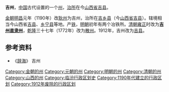 '''吉州'''，[[中国|中国]]古代设置的一个[[州|州]]，[[治所|治所]]在今[[山西省|山西省]][[吉县|吉县]]。

[[金朝|金朝]][[明昌|明昌]]元年（1190年）改[[耿州|耿州]]为吉州，治所在[[吉乡县|吉乡县]]（今[[山西省|山西省]][[吉县|吉县]]）。辖境相当今山西省[[吉县|吉县]]、[[乡宁县|乡宁县]]等地。产[[铁|铁]]，[[明朝|明朝]]初年有两个冶铁所。[[清朝|清朝]][[雍正|雍正]]时改为'''[[吉州直隶州|吉州直隶州]]'''，[[乾隆|乾隆]]三十七年（1772年）改为[[散州|散州]]。1912年，吉州改为[[吉县|吉县]]。

== 参考资料 ==
*《[[辞海|辞海]]》 吉州

{{金朝行政区划|nocat}}
{{山西行政区划小作品}}
[[Category:金朝的州|Category:金朝的州]]
[[Category:元朝的州|Category:元朝的州]]
[[Category:明朝的州|Category:明朝的州]]
[[Category:清朝的州|Category:清朝的州]]
[[Category:山西的州|Category:山西的州]]
[[Category:临汾行政区划史|Category:临汾行政区划史]]
[[Category:1190年代建立的行政区划|Category:1190年代建立的行政区划]]
[[Category:1912年废除的行政区划|Category:1912年废除的行政区划]]
